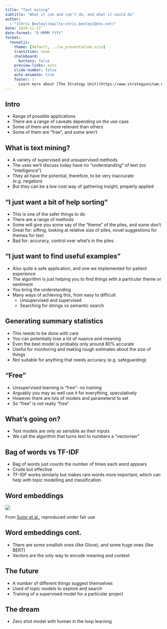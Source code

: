 ```yaml
---
title: "Text mining"
subtitle: "What it can and can't do, and what it could do"
author: 
  - "[Chris Beeley](mailto:chris.beeley1@nhs.net)"
date: 2024-11-27
date-format: "D MMMM YYYY"
format:
  revealjs:
    theme: [default, ../su_presentation.scss]
    transition: none
    chalkboard:
      buttons: false
    preview-links: auto
    slide-number: false
    auto-animate: true
    footer: |
      Learn more about [The Strategy Unit](https://www.strategyunitwm.nhs.uk/)
---
```


## Intro

* Range of possible applications
* There are a range of caveats depending on the use case
* Some of them are more relevant than others
* Some of them are "free", and some aren't

## What is text mining?

* A variety of supervised and unsupervised methods
* The uses we'll discuss today have no "understanding" of text (no "intelligence")
* They all have the potential, therefore, to be very inaccurate (e.g. negation)
* But they can be a low cost way of gathering insight, properly applied

## "I just want a bit of help sorting"

* This is one of the safer things to do
* There are a range of methods
* Some will give you some say of the "theme" of the piles, and some don't
* Great for: sifting, looking at relative size of piles, novel suggestions for themes for text
* Bad for: accuracy, control over what's in the piles

## "I just want to find useful examples"

* Also quite a safe application, and one we implemented for patient experience
* The algorithm is just helping you to find things with a particular theme or sentiment
* You bring the understanding
* Many ways of achieving this, from easy to difficult
  * Unsupervised and supervised
  * Searching for strings vs semantic search

## Generating summary statistics

* This needs to be done with care
* You can potentially lose a lot of nuance and meaning
* Even the best model is probably only around 80% accurate
* Useful for monitoring and making rough estimates about the size of things
* Not suitable for anything that needs accuracy (e.g. safeguarding)

## "Free"

* Unsupervised learning is "free"- no training
* Arguably you may as well use it for everything, speculatively
* However there are lots of models and parameterst to set
* So "free" is not really "free"

## What's going on?

* Text models are only as sensible as their inputs
* We call the algorithm that turns text to numbers a "vectoriser"

## Bag of words vs TF-IDF

* Bag of words just counts the number of times each word appears
* Crude but effective
* TF-IDF works similarly but makes rare words more important, which can help with topic modelling and classification

## Word embeddings 

![](vectors.png)

From [Sutor et al.](https://ieeexplore.ieee.org/document/8695402), reproduced under fair use

## Word embeddings cont.

* There are some smallish ones (like Glove), and some huge ones (like BERT)
* Vectors are the only way to encode meaning and context

## The future

* A number of different things suggest themselves
* Used of topic models to explore and search
* Training of a supervised model for a particular project

## The dream

* Zero shot model with human in the loop learning


